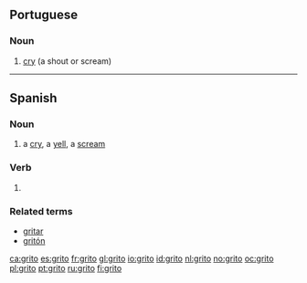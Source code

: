 ==Portuguese==
{{wikipedia|lang=pt}}

===Noun===
{{infl|pt|noun|g=m}}

# [[cry]] (a shout or scream)

{{tbot entry|Portuguese|cry|2008|October|pt}}

----

==Spanish==

===Noun===
{{es-noun-m}}

# a [[cry]], a [[yell]], a [[scream]]

===Verb===
{{es-verb-form|gritar}}

# {{es-verb form of|ending=ar|mood=indicative|tense=present|pers=1|number=singular|[[gritar]]}}

===Related terms===
* [[gritar]]
* [[gritón]]

[[ca:grito]]
[[es:grito]]
[[fr:grito]]
[[gl:grito]]
[[io:grito]]
[[id:grito]]
[[nl:grito]]
[[no:grito]]
[[oc:grito]]
[[pl:grito]]
[[pt:grito]]
[[ru:grito]]
[[fi:grito]]